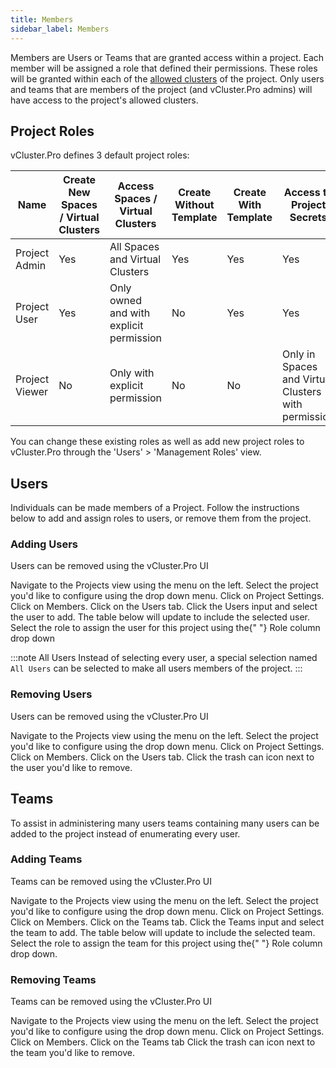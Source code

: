 ```yaml
---
title: Members
sidebar_label: Members
---
```



Members are Users or Teams that are granted access within a project. Each member will be assigned a role that
defined their permissions. These roles will be granted within each of the [allowed clusters](clusters.mdx) of the
project. Only users and teams that are members of the project (and vCluster.Pro admins) will have access to the project's
allowed clusters.

## Project Roles

vCluster.Pro defines 3 default project roles:

| Name           | Create New Spaces / Virtual Clusters | Access Spaces / Virtual Clusters        | Create Without Template | Create With Template | Access to Project Secrets                           |
| -------------- | ------------------------------------ | --------------------------------------- | ----------------------- | -------------------- | --------------------------------------------------- |
| Project Admin  | Yes                                  | All Spaces and Virtual Clusters         | Yes                     | Yes                  | Yes                                                 |
| Project User   | Yes                                  | Only owned and with explicit permission | No                      | Yes                  | Yes                                                 |
| Project Viewer | No                                   | Only with explicit permission           | No                      | No                   | Only in Spaces and Virtual Clusters with permission |

You can change these existing roles as well as add new project roles to vCluster.Pro through the 'Users' > 'Management Roles' view.

## Users

Individuals can be made members of a Project. Follow the instructions below to add and assign roles to users, or
remove them from the project.

### Adding Users

Users can be removed using the vCluster.Pro UI

<Flow id="project-add-user">
  <Step>
    Navigate to the <NavStep>Projects</NavStep> view using the menu on the left.
  </Step>
  <Step>
    Select the project you'd like to configure using the drop down menu.
  </Step>
  <Step>
    Click on <NavStep>Project Settings</NavStep>.
  </Step>
  <Step>
    Click on <NavStep>Members</NavStep>.
  </Step>
  <Step>
    Click on the <NavStep>Users</NavStep> tab.
  </Step>
  <Step>
    Click the <Label>Users</Label> input and select the user to add. The table
    below will update to include the selected user.
  </Step>
  <Step>
    Select the role to assign the user for this project using the{" "}
    <Label>Role</Label> column drop down
  </Step>
</Flow>

:::note All Users
Instead of selecting every user, a special selection named `All Users` can be selected to make all users members of
the project.
:::

### Removing Users

Users can be removed using the vCluster.Pro UI

<Flow id="project-remove-user">
  <Step>
    Navigate to the <NavStep>Projects</NavStep> view using the menu on the left.
  </Step>
  <Step>
    Select the project you'd like to configure using the drop down menu.
  </Step>
  <Step>
    Click on <NavStep>Project Settings</NavStep>.
  </Step>
  <Step>
    Click on <NavStep>Members</NavStep>.
  </Step>
  <Step>
    Click on the <NavStep>Users</NavStep> tab.
  </Step>
  <Step>Click the trash can icon next to the user you'd like to remove.</Step>
</Flow>

## Teams

To assist in administering many users teams containing many users can be added to the project instead of
enumerating every user.

### Adding Teams

Teams can be removed using the vCluster.Pro UI

<Flow id="project-add-team">
  <Step>
    Navigate to the <NavStep>Projects</NavStep> view using the menu on the left.
  </Step>
  <Step>
    Select the project you'd like to configure using the drop down menu.
  </Step>
  <Step>
    Click on <NavStep>Project Settings</NavStep>.
  </Step>
  <Step>
    Click on <NavStep>Members</NavStep>.
  </Step>
  <Step>
    Click on the <NavStep>Teams</NavStep> tab.
  </Step>
  <Step>
    Click the <Label>Teams</Label> input and select the team to add. The table
    below will update to include the selected team.
  </Step>
  <Step>
    Select the role to assign the team for this project using the{" "}
    <Label>Role</Label> column drop down.
  </Step>
</Flow>

### Removing Teams

Teams can be removed using the vCluster.Pro UI

<Flow id="project-remove-team">
  <Step>
    Navigate to the <NavStep>Projects</NavStep> view using the menu on the left.
  </Step>
  <Step>
    Select the project you'd like to configure using the drop down menu.
  </Step>
  <Step>
    Click on <NavStep>Project Settings</NavStep>.
  </Step>
  <Step>
    Click on <NavStep>Members</NavStep>.
  </Step>
  <Step>
    Click on the <NavStep>Teams</NavStep> tab
  </Step>
  <Step>Click the trash can icon next to the team you'd like to remove.</Step>
</Flow>
